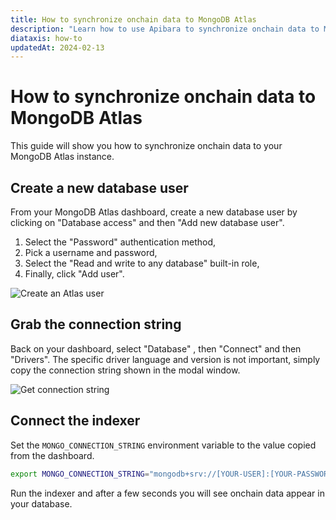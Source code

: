 ```yaml
---
title: How to synchronize onchain data to MongoDB Atlas
description: "Learn how to use Apibara to synchronize onchain data to MongoDB Atlas."
diataxis: how-to
updatedAt: 2024-02-13
---
```


# How to synchronize onchain data to MongoDB Atlas

This guide will show you how to synchronize onchain data to your MongoDB Atlas
instance.

## Create a new database user

From your MongoDB Atlas dashboard, create a new database user by clicking on "Database access" and then "Add new database user".

1. Select the "Password" authentication method,
2. Pick a username and password,
3. Select the "Read and write to any database" built-in role,
4. Finally, click "Add user".

![Create an Atlas user](create-user.png)

## Grab the connection string

Back on your dashboard, select "Database" , then "Connect" and then "Drivers". The specific driver language and version is not important,
simply copy the connection string shown in the modal window.

![Get connection string](connection-string.png)

## Connect the indexer

Set the `MONGO_CONNECTION_STRING` environment variable to the value copied from
the dashboard.

```bash [Terminal]
export MONGO_CONNECTION_STRING="mongodb+srv://[YOUR-USER]:[YOUR-PASSWORD]@[YOUR-INSTANCE].cunuu.mongodb.net/?retryWrites=true&w=majority"
```

Run the indexer and after a few seconds you will see onchain data appear in your
database.
